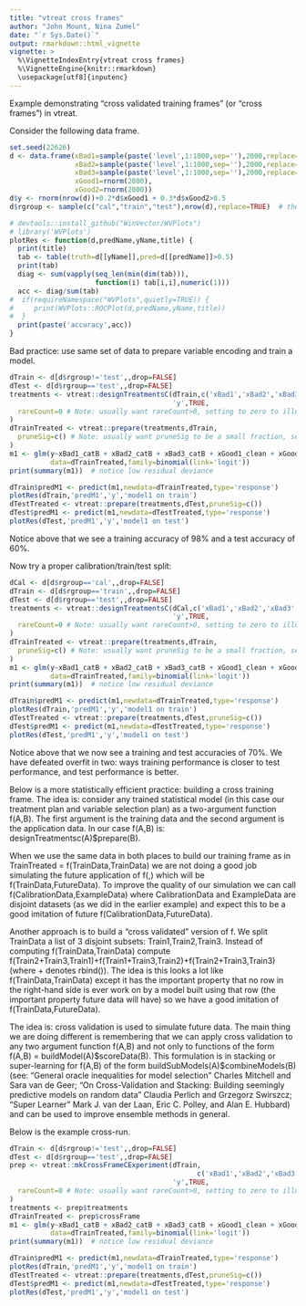 ```yaml
---
title: "vtreat cross frames"
author: "John Mount, Nina Zumel"
date: "`r Sys.Date()`"
output: rmarkdown::html_vignette
vignette: >
  %\VignetteIndexEntry{vtreat cross frames}
  %\VignetteEngine{knitr::rmarkdown}
  \usepackage[utf8]{inputenc}
---
```


Example demonstrating "cross validated training frames" (or "cross frames") in vtreat.

Consider the following data frame.

```r
set.seed(22626)
d <- data.frame(xBad1=sample(paste('level',1:1000,sep=''),2000,replace=TRUE),
                xBad2=sample(paste('level',1:1000,sep=''),2000,replace=TRUE),
                xBad3=sample(paste('level',1:1000,sep=''),2000,replace=TRUE),
                xGood1=rnorm(2000),
                xGood2=rnorm(2000))
d$y <- rnorm(nrow(d))+0.2*d$xGood1 + 0.3*d$xGood2>0.5
d$rgroup <- sample(c("cal","train","test"),nrow(d),replace=TRUE)  # the random group used for splitting the data set, not a variable.

# devtools::install_github("WinVector/WVPlots")
# library('WVPlots')
plotRes <- function(d,predName,yName,title) {
  print(title)
  tab <- table(truth=d[[yName]],pred=d[[predName]]>0.5)
  print(tab)
  diag <- sum(vapply(seq_len(min(dim(tab))),
                     function(i) tab[i,i],numeric(1)))
  acc <- diag/sum(tab)
#  if(requireNamespace("WVPlots",quietly=TRUE)) {
#     print(WVPlots::ROCPlot(d,predName,yName,title))
#  }
  print(paste('accuracy',acc))
}
```

Bad practice: use same set of data to prepare variable encoding and train a model.

```r
dTrain <- d[d$rgroup!='test',,drop=FALSE]
dTest <- d[d$rgroup=='test',,drop=FALSE]
treatments <- vtreat::designTreatmentsC(dTrain,c('xBad1','xBad2','xBad3','xGood1','xGood2'),
                                        'y',TRUE,
  rareCount=0 # Note: usually want rareCount>0, setting to zero to illustrate problem
)
dTrainTreated <- vtreat::prepare(treatments,dTrain,
  pruneSig=c() # Note: usually want pruneSig to be a small fraction, setting to null to illustrate problem
)
m1 <- glm(y~xBad1_catB + xBad2_catB + xBad3_catB + xGood1_clean + xGood2_clean,
          data=dTrainTreated,family=binomial(link='logit'))
print(summary(m1))  # notice low residual deviance

dTrain$predM1 <- predict(m1,newdata=dTrainTreated,type='response')
plotRes(dTrain,'predM1','y','model1 on train')
dTestTreated <- vtreat::prepare(treatments,dTest,pruneSig=c())
dTest$predM1 <- predict(m1,newdata=dTestTreated,type='response')
plotRes(dTest,'predM1','y','model1 on test')
```

Notice above that we see a training accuracy of 98% and a test accuracy of 60%.

Now try a proper calibration/train/test split:

```r
dCal <- d[d$rgroup=='cal',,drop=FALSE]
dTrain <- d[d$rgroup=='train',,drop=FALSE]
dTest <- d[d$rgroup=='test',,drop=FALSE]
treatments <- vtreat::designTreatmentsC(dCal,c('xBad1','xBad2','xBad3','xGood1','xGood2'),
                                        'y',TRUE,
  rareCount=0 # Note: usually want rareCount>0, setting to zero to illustrate problem
)
dTrainTreated <- vtreat::prepare(treatments,dTrain,
  pruneSig=c() # Note: usually want pruneSig to be a small fraction, setting to null to illustrate problem
)
m1 <- glm(y~xBad1_catB + xBad2_catB + xBad3_catB + xGood1_clean + xGood2_clean,
          data=dTrainTreated,family=binomial(link='logit'))
print(summary(m1))  # notice low residual deviance

dTrain$predM1 <- predict(m1,newdata=dTrainTreated,type='response')
plotRes(dTrain,'predM1','y','model1 on train')
dTestTreated <- vtreat::prepare(treatments,dTest,pruneSig=c())
dTest$predM1 <- predict(m1,newdata=dTestTreated,type='response')
plotRes(dTest,'predM1','y','model1 on test')
```

Notice above that we now see a training and test accuracies of 70%.  We have defeated overfit in two: ways training performance is closer to test performance, and test performance is better.

Below is a more statistically efficient practice: building a cross training frame.  The idea is: consider any trained statistical model (in this case our treatment plan and variable selection plan) as a two-argument function f(A,B).  The first argument is the training data and the second argument is the application data.  In our case f(A,B) is: designTreatmentsc(A)\$prepare(B).

When we use the same data in both places to build our training frame as in TrainTreated = f(TrainData,TrainData) we are not doing a good job simulating the future application of f(,) which will be f(TrainData,FutureData).  To improve the quality of our simulation we can call f(CalibrationData,ExampleData) where CalibrationData and ExampleData are disjoint datasets (as we did in the earlier example) and expect this to be a good imitation of future f(CalibrationData,FutureData).

Another approach is to build a "cross validated" version of f.  We split TrainData a list of 3 disjoint subsets: Train1,Train2,Train3.  Instead of computing f(TrainData,TrainData) compute f(Train2+Train3,Train1)+f(Train1+Train3,Train2)+f(Train2+Train3,Train3) (where + denotes rbind()).  The idea is this looks a lot like f(TrainData,TrainData) except it has the important property that no row in the right-hand side is ever work on by a model built using that row (the important property future data will have) so we have a good imitation of f(TrainData,FutureData).

The idea is: cross validation is used to simulate future data.  The main thing we are doing different is remembering that we can apply cross validation to any two argument function f(A,B) and not only to functions of the form f(A,B) = buildModel(A)\$scoreData(B).  This formulation is in stacking or super-learning for f(A,B) of the form buildSubModels(A)\$combineModels(B) (see: "General oracle inequalities for model
selection" Charles Mitchell and Sara van de Geer; "On Cross-Validation and Stacking:
Building seemingly predictive models on random data" Claudia Perlich and Grzegorz Swirszcz; "Super Learner" Mark J. van der Laan, Eric C. Polley, and Alan E. Hubbard) and can be used to improve ensemble methods in general.

Below is the example cross-run.

```r
dTrain <- d[d$rgroup!='test',,drop=FALSE]
dTest <- d[d$rgroup=='test',,drop=FALSE]
prep <- vtreat::mkCrossFrameCExperiment(dTrain,
                                              c('xBad1','xBad2','xBad3','xGood1','xGood2'),
                                        'y',TRUE,
  rareCount=0 # Note: usually want rareCount>0, setting to zero to illustrate problem
)
treatments <- prep$treatments
dTrainTreated <- prep$crossFrame
m1 <- glm(y~xBad1_catB + xBad2_catB + xBad3_catB + xGood1_clean + xGood2_clean,
          data=dTrainTreated,family=binomial(link='logit'))
print(summary(m1))  # notice low residual deviance

dTrain$predM1 <- predict(m1,newdata=dTrainTreated,type='response')
plotRes(dTrain,'predM1','y','model1 on train')
dTestTreated <- vtreat::prepare(treatments,dTest,pruneSig=c())
dTest$predM1 <- predict(m1,newdata=dTestTreated,type='response')
plotRes(dTest,'predM1','y','model1 on test')
```

